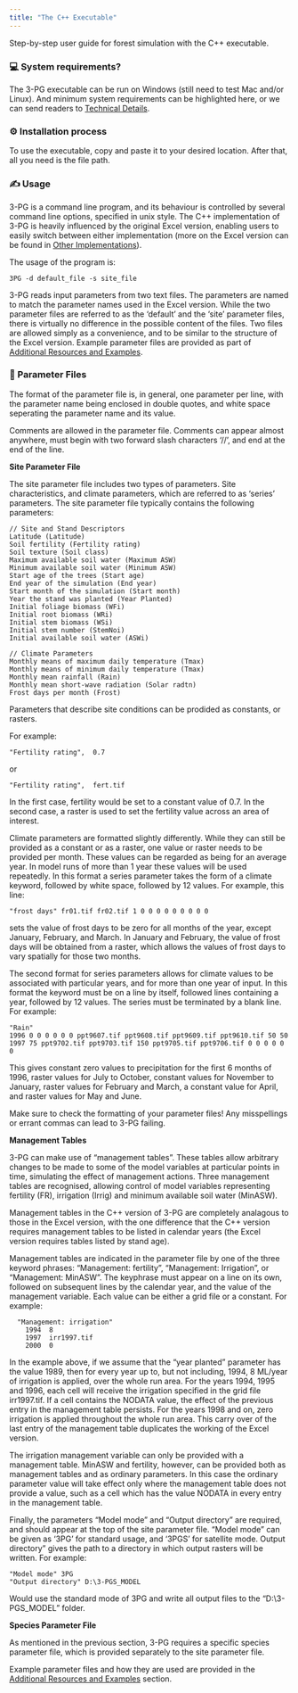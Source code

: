 ```yaml
---
title: "The C++ Executable"
---
```


Step-by-step user guide for forest simulation with the C++ executable.

### 💻 System requirements?

The 3-PG executable can be run on Windows (still need to test Mac and/or Linux). And minimum system requirements can be highlighted here, or we can send readers to [Technical Details](./Section_8.qmd).

### ⚙️ Installation process

To use the executable, copy and paste it to your desired location. After that, all you need is the file path.

### ✍️ Usage

3-PG is a command line program, and its behaviour is controlled by several command line options, specified in unix style. The C++ implementation of 3-PG is heavily influenced by the original Excel version, enabling users to easily switch between either implementation (more on the Excel version can be found in [Other Implementations](./Section_5.qmd)).

The usage of the program is:

```         
3PG -d default_file -s site_file
```

3-PG reads input parameters from two text files. The parameters are named to match the parameter names used in the Excel version. While the two parameter files are referred to as the 'default' and the 'site' parameter files, there is virtually no difference in the possible content of the files. Two files are allowed simply as a convenience, and to be similar to the structure of the Excel version. Example parameter files are provided as part of [Additional Resources and Examples](./Section_7.qmd).

### 📄 Parameter Files

The format of the parameter file is, in general, one parameter per line, with the parameter name being enclosed in double quotes, and white space seperating the parameter name and its value.

::: callout-note
Comments are allowed in the parameter file. Comments can appear almost anywhere, must begin with two forward slash characters '//', and end at the end of the line.
:::

**Site Parameter File**

The site parameter file includes two types of parameters. Site characteristics, and climate parameters, which are referred to as 'series' parameters. The site parameter file typically contains the following parameters:

``` .custom-block
// Site and Stand Descriptors
Latitude (Latitude)
Soil fertility (Fertility rating)
Soil texture (Soil class)
Maximum available soil water (Maximum ASW)
Minimum available soil water (Minimum ASW)
Start age of the trees (Start age)
End year of the simulation (End year)
Start month of the simulation (Start month)
Year the stand was planted (Year Planted)
Initial foliage biomass (WFi)
Initial root biomass (WRi)
Initial stem biomass (WSi)
Initial stem number (StemNoi)
Initial available soil water (ASWi)

// Climate Parameters
Monthly means of maximum daily temperature (Tmax)
Monthly means of minimum daily temperature (Tmax)
Monthly mean rainfall (Rain)
Monthly mean short-wave radiation (Solar radtn)
Frost days per month (Frost)
```

Parameters that describe site conditions can be prodided as constants, or rasters.

For example:

```         
"Fertility rating",  0.7
```

or

```         
"Fertility rating",  fert.tif
```

In the first case, fertility would be set to a constant value of 0.7. In the second case, a raster is used to set the fertility value across an area of interest.

Climate parameters are formatted slightly differently. While they can still be provided as a constant or as a raster, one value or raster needs to be provided per month. These values can be regarded as being for an average year. In model runs of more than 1 year these values will be used repeatedly. In this format a series parameter takes the form of a climate keyword, followed by white space, followed by 12 values. For example, this line:

```         
"frost days" fr01.tif fr02.tif 1 0 0 0 0 0 0 0 0 0
```

sets the value of frost days to be zero for all months of the year, except January, February, and March. In January and February, the value of frost days will be obtained from a raster, which allows the values of frost days to vary spatially for those two months.

The second format for series parameters allows for climate values to be associated with particular years, and for more than one year of input. In this format the keyword must be on a line by itself, followed lines containing a year, followed by 12 values. The series must be terminated by a blank line. For example:

```         
"Rain" 
1996 0 0 0 0 0 0 ppt9607.tif ppt9608.tif ppt9609.tif ppt9610.tif 50 50 
1997 75 ppt9702.tif ppt9703.tif 150 ppt9705.tif ppt9706.tif 0 0 0 0 0 0
```

This gives constant zero values to precipitation for the first 6 months of 1996, raster values for July to October, constant values for November to January, raster values for February and March, a constant value for April, and raster values for May and June.

::: callout-important
Make sure to check the formatting of your parameter files! Any misspellings or errant commas can lead to 3-PG failing.
:::

**Management Tables**

3-PG can make use of "management tables". These tables allow arbitrary changes to be made to some of the model variables at particular points in time, simulating the effect of management actions. Three management tables are recognised, allowing control of model variables representing fertility (FR), irrigation (Irrig) and minimum available soil water (MinASW).

Management tables in the C++ version of 3-PG are completely analagous to those in the Excel version, with the one difference that the C++ version requires management tables to be listed in calendar years (the Excel version requires tables listed by stand age).

Management tables are indicated in the parameter file by one of the three keyword phrases: "Management: fertility", "Management: Irrigation", or "Management: MinASW". The keyphrase must appear on a line on its own, followed on subsequent lines by the calendar year, and the value of the management variable. Each value can be either a grid file or a constant. For example:

``` .custom-block
  "Management: irrigation"
    1994  8
    1997  irr1997.tif
    2000  0
```

In the example above, if we assume that the "year planted" parameter has the value 1989, then for every year up to, but not including, 1994, 8 ML/year of irrigation is applied, over the whole run area. For the years 1994, 1995 and 1996, each cell will receive the irrigation specified in the grid file irr1997.tif. If a cell contains the NODATA value, the effect of the previous entry in the management table persists. For the years 1998 and on, zero irrigation is applied throughout the whole run area. This carry over of the last entry of the management table duplicates the working of the Excel version.

The irrigation management variable can only be provided with a management table. MinASW and fertility, however, can be provided both as management tables and as ordinary parameters. In this case the ordinary parameter value will take effect only where the management table does not provide a value, such as a cell which has the value NODATA in every entry in the management table.

Finally, the parameters "Model mode" and "Output directory" are required, and should appear at the top of the site parameter file. "Model mode" can be given as '3PG' for standard usage, and '3PGS' for satellite mode. Output directory" gives the path to a directory in which output rasters will be written. For example:

```         
"Model mode" 3PG
"Output directory" D:\3-PGS_MODEL
```

Would use the standard mode of 3PG and write all output files to the "D:\\3-PGS_MODEL" folder.

**Species Parameter File**

As mentioned in the previous section, 3-PG requires a specific species parameter file, which is provided separately to the site parameter file.

::: callout-tip
Example parameter files and how they are used are provided in the [Additional Resources and Examples](./Section_7.qmd) section.
:::
